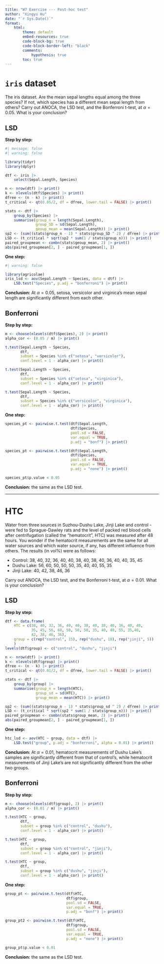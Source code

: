 ```yaml
---
title: "W7 Exercise --- Post-hoc test"
author: "Xingyu Hu"
date: "`r Sys.Date()`"
format: 
    html:
        theme: default
        embed-resources: true
        code-block-bg: true
        code-block-border-left: "black"
        comments: 
            hypothesis: true
        toc: true
---
```


# `iris` dataset

The iris dataset. Are the mean sepal lengths equal among the three species? If not, which species has a different mean sepal length from others? Carry out ANOCA, the LSD test, and the Bonferroni t-test, at $\alpha=0.05$. What is your conclusion?

## LSD

**Step by step:**

```r
#| message: false
#| warning: false

library(tidyr)
library(dplyr)

dtf <- iris |> 
    select(Sepal.Length, Species)

n <- nrow(dtf) |> print()
k <- nlevels(dtf$Species) |> print()
dfree <- (n - k) |> print()
t_critical <- qt(0.05/2, df = dfree, lower.tail = FALSE) |> print()

stats <- dtf |> 
    group_by(Species) |> 
    summarise(group_n = length(Sepal.Length),
              group_SD = sd(Sepal.Length),
              geoup_mean = mean(Sepal.Length)) |> print()
sp2 <- (sum((stats$group_n - 1) * stats$group_SD ^ 2) / dfree) |> print()
LSD <- (t_critical * sqrt(sp2 * sum(1 / stats$group_n))) |> print()
paired_groupmean <- combn(stats$geoup_mean, 2) |> print()
abs(paired_groupmean[2, ] - paired_groupmean[1, ])
```

**One step:**

```r
#| warning: false

library(agricolae)
iris_lsd <- aov(Sepal.Length ~ Species, data = dtf) |> 
    LSD.test("Species", p.adj = "bonferroni") |> print()
```

**Conclusion:** At $\alpha=0.05$, setosa, versicolor and virginica's mean sepal length are significantly different from each other.

## Bonferroni

**Step by step:**

```r
m <- choose(nlevels(dtf$Species), 2) |> print()
alpha_cor <- (0.05 / m) |> print()

t.test(Sepal.Length ~ Species, 
       dtf, 
       subset = Species %in% c("setosa", "versicolor"), 
       conf.level = 1 - alpha_cor) |> print()

t.test(Sepal.Length ~ Species, 
       dtf, 
       subset = Species %in% c("setosa", "virginica"), 
       conf.level = 1 - alpha_cor) |> print()

t.test(Sepal.Length ~ Species, 
       dtf, 
       subset = Species %in% c("versicolor", "virginica"), 
       conf.level = 1 - alpha_cor) |> print()
```

**One step:**

```r
species_pt <- pairwise.t.test(dtf$Sepal.Length, 
                              dtf$Species, 
                              pool.sd = FALSE, 
                              var.equal = TRUE, 
                              p.adj = "bonf") |> print()

species_pt <- pairwise.t.test(dtf$Sepal.Length, 
                              dtf$Species, 
                              pool.sd = FALSE, 
                              var.equal = TRUE, 
                              p.adj = "none") |> print()

species_pt$p.value < 0.05
```

**Conclusion:** the same as the LSD test.

---

# HTC

Water from three sources in Suzhou-Dushu Lake, Jinji Lake and control - were fed to Sprague-Dawley rats and the level of packed red blood cells after centrifugation (called the "hematocrit", HTC) was measured after 48 hours. You wonder if the hematocrit measurements are the same for all water sources and which water source, if any, has different influence from others. The results (in vol%) were as follows:

- Control: 38, 40, 32, 36, 40, 40, 38, 40, 38, 40, 36, 40, 40, 35, 45
- Dushu Lake: 56, 60, 50, 50, 50, 35, 40, 40, 55, 35
- Jinji Lake: 40, 42, 38, 46, 36

Carry out ANOCA, the LSD test, and the Bonferroni t-test, at $\alpha=0.01$. What is your conclusion?

## LSD

**Step by step:**

```r
dtf <- data.frame(
    HTC = c(38, 40, 32, 36, 40, 40, 38, 40, 38, 40, 36, 40, 40, 
            35, 45, 56, 60, 50, 50, 50, 35, 40, 40, 55, 35,40, 
            42, 38, 46, 36), 
    group = c(rep("control", 15), rep("dushu", 10), rep("jinji", 5))
    )
levels(dtf$group) <- c("control", "dushu", "jinji")

n <- nrow(dtf) |> print()
k <- nlevels(dtf$group) |> print()
dfree <- (n - k) |> print()
t_critical <- qt(0.01/2, df = dfree, lower.tail = FALSE) |> print()

stats <- dtf |> 
    group_by(group) |> 
    summarise(group_n = length(HTC),
              group_sd = sd(HTC),
              group_mean = mean(HTC)) |> print()

sp2 <- (sum((stats$group_n - 1) * stats$group_sd ^ 2) / dfree) |> print()
LSD <- (t_critical * sqrt(sp2 * sum(1 / stats$group_n))) |> print()
paired_groupmean <- combn(stats$group_mean, 2) |> print()
abs(paired_groupmean[2, ] - paired_groupmean[1, ])
```

**One step:**

```r
htc_lsd <- aov(HTC ~ group, data = dtf) |> 
    LSD.test("group", p.adj = "bonferroni", alpha = 0.01) |> print()
```

**Conclusion:** At $\alpha=0.01$, hematocrit measurements of Dushu Lake's samples are significantly different from that of control's, while hematocrit measurements of Jinji Lake's are not significantly different from the other two groups.

## Bonferroni

**Step by step:**

```r
m <- choose(nlevels(dtf$group), 2) |> print()
alpha_cor <- (0.01 / m) |> print()

t.test(HTC ~ group,
       dtf,
       subset = group %in% c("control", "dushu"),
       conf.level = 1 - alpha_cor) |> print()

t.test(HTC ~ group,
       dtf,
       subset = group %in% c("control", "jinji"),
       conf.level = 1 - alpha_cor) |> print()

t.test(HTC ~ group,
       dtf,
       subset = group %in% c("dushu", "jinji"),
       conf.level = 1 - alpha_cor) |> print()
```

**One step:**

```r
group_pt <- pairwise.t.test(dtf$HTC,
                            dtf$group,
                            pool.sd = FALSE,
                            var.equal = TRUE,
                            p.adj = "bonf") |> print()

group_pt2 <- pairwise.t.test(dtf$HTC,
                            dtf$group,
                            pool.sd = FALSE,
                            var.equal = TRUE,
                            p.adj = "none") |> print()

group_pt$p.value < 0.01
```

**Conclusion:** the same as the LSD test.
